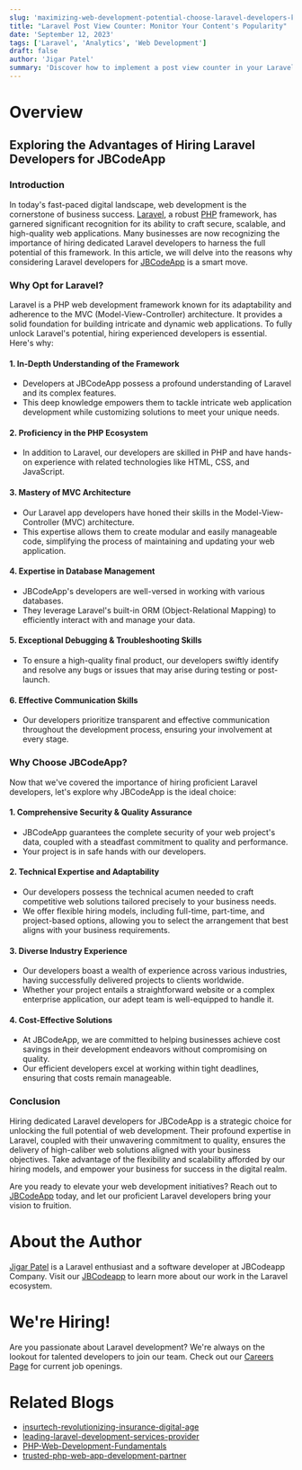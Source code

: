 ```yaml
---
slug: 'maximizing-web-development-potential-choose-laravel-developers-kody-technolab'
title: "Laravel Post View Counter: Monitor Your Content's Popularity"
date: 'September 12, 2023'
tags: ['Laravel', 'Analytics', 'Web Development']
draft: false
author: 'Jigar Patel'
summary: 'Discover how to implement a post view counter in your Laravel application to track the popularity of your content. This step-by-step guide will help you engage your audience better and make informed content decisions.'
---
```


# Overview

<TOCInline toc={props.toc} exclude="Overview" toHeading={2} />

## Exploring the Advantages of Hiring Laravel Developers for JBCodeApp

### Introduction

In today's fast-paced digital landscape, web development is the cornerstone of business success. [Laravel](https://laravel.com/), a robust [PHP](https://www.php.net/) framework, has garnered significant recognition for its ability to craft secure, scalable, and high-quality web applications. Many businesses are now recognizing the importance of hiring dedicated Laravel developers to harness the full potential of this framework. In this article, we will delve into the reasons why considering Laravel developers for [JBCodeApp](https://jbcodeapp.com/) is a smart move.

### Why Opt for Laravel?

Laravel is a PHP web development framework known for its adaptability and adherence to the MVC (Model-View-Controller) architecture. It provides a solid foundation for building intricate and dynamic web applications. To fully unlock Laravel's potential, hiring experienced developers is essential. Here's why:

#### 1. In-Depth Understanding of the Framework

- Developers at JBCodeApp possess a profound understanding of Laravel and its complex features.
- This deep knowledge empowers them to tackle intricate web application development while customizing solutions to meet your unique needs.

#### 2. Proficiency in the PHP Ecosystem

- In addition to Laravel, our developers are skilled in PHP and have hands-on experience with related technologies like HTML, CSS, and JavaScript.

#### 3. Mastery of MVC Architecture

- Our Laravel app developers have honed their skills in the Model-View-Controller (MVC) architecture.
- This expertise allows them to create modular and easily manageable code, simplifying the process of maintaining and updating your web application.

#### 4. Expertise in Database Management

- JBCodeApp's developers are well-versed in working with various databases.
- They leverage Laravel's built-in ORM (Object-Relational Mapping) to efficiently interact with and manage your data.

#### 5. Exceptional Debugging & Troubleshooting Skills

- To ensure a high-quality final product, our developers swiftly identify and resolve any bugs or issues that may arise during testing or post-launch.

#### 6. Effective Communication Skills

- Our developers prioritize transparent and effective communication throughout the development process, ensuring your involvement at every stage.

### Why Choose JBCodeApp?

Now that we've covered the importance of hiring proficient Laravel developers, let's explore why JBCodeApp is the ideal choice:

#### 1. Comprehensive Security & Quality Assurance

- JBCodeApp guarantees the complete security of your web project's data, coupled with a steadfast commitment to quality and performance.
- Your project is in safe hands with our developers.

#### 2. Technical Expertise and Adaptability

- Our developers possess the technical acumen needed to craft competitive web solutions tailored precisely to your business needs.
- We offer flexible hiring models, including full-time, part-time, and project-based options, allowing you to select the arrangement that best aligns with your business requirements.

#### 3. Diverse Industry Experience

- Our developers boast a wealth of experience across various industries, having successfully delivered projects to clients worldwide.
- Whether your project entails a straightforward website or a complex enterprise application, our adept team is well-equipped to handle it.

#### 4. Cost-Effective Solutions

- At JBCodeApp, we are committed to helping businesses achieve cost savings in their development endeavors without compromising on quality.
- Our efficient developers excel at working within tight deadlines, ensuring that costs remain manageable.

### Conclusion

Hiring dedicated Laravel developers for JBCodeApp is a strategic choice for unlocking the full potential of web development. Their profound expertise in Laravel, coupled with their unwavering commitment to quality, ensures the delivery of high-caliber web solutions aligned with your business objectives. Take advantage of the flexibility and scalability afforded by our hiring models, and empower your business for success in the digital realm.

Are you ready to elevate your web development initiatives? Reach out to [JBCodeApp](https://jbcodeapp.com/) today, and let our proficient Laravel developers bring your vision to fruition.

# About the Author

[Jigar Patel](https://expertlaravel.com) is a Laravel enthusiast and a software developer at JBCodeapp Company. Visit our [JBCodeapp](https://jbcodeapp.com) to learn more about our work in the Laravel ecosystem.

# We're Hiring!

Are you passionate about Laravel development? We're always on the lookout for talented developers to join our team. Check out our [Careers Page](https://jbcodeapp.com) for current job openings.

# Related Blogs

- [insurtech-revolutionizing-insurance-digital-age](insurtech-revolutionizing-insurance-digital-age)
- [leading-laravel-development-services-provider](leading-laravel-development-services-provider)
- [PHP-Web-Development-Fundamentals](PHP-Web-Development-Fundamentals)
- [trusted-php-web-app-development-partner](trusted-php-web-app-development-partner)
